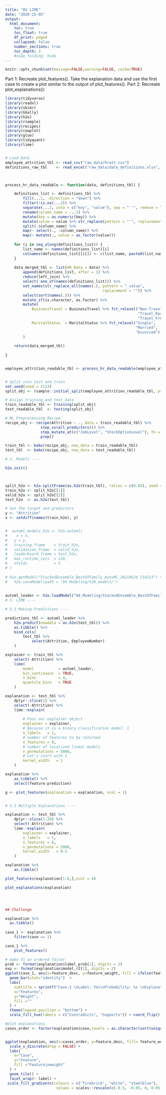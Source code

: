 ```yaml
---
title: "05 LIME"
date: "2020-25-05"
output:
  html_document:
    toc: true
    toc_float: true
    df_print: paged
    collapsed: false
    number_sections: true
    toc_depth: 3
    #code_folding: hide
---
```


```r
knitr::opts_chunk$set(message=FALSE,warning=FALSE, cache=TRUE)
```

Part 1: Recreate plot_features(). Take the explanation data and use the first case to create a plot similar to the output of plot_features().
Part 2: Recreate plot_explanations():


```r
library(tidyverse)
library(readxl)
library(skimr)
library(GGally)
library(h2o)
library(rsample)
library(recipes)
library(cowplot)
library(glue)
library(tidyquant)
library(lime)


# Load Data
employee_attrition_tbl <- read_csv("raw_data/hratt.csv")
definitions_raw_tbl    <- read_excel("raw_data/data_definitions.xlsx", sheet = 1, col_names = FALSE)



process_hr_data_readable <- function(data, definitions_tbl) {

    definitions_list <- definitions_tbl %>%
        fill(...1, .direction = "down") %>%
        filter(!is.na(...2)) %>%
        separate(...2, into = c("key", "value"), sep = " '", remove = TRUE) %>%
        rename(column_name = ...1) %>%
        mutate(key = as.numeric(key)) %>%
        mutate(value = value %>% str_replace(pattern = "'", replacement = "")) %>%
        split(.$column_name) %>%
        map(~ select(., -column_name)) %>%
        map(~ mutate(., value = as_factor(value))) 
    
    for (i in seq_along(definitions_list)) {
        list_name <- names(definitions_list)[i]
        colnames(definitions_list[[i]]) <- c(list_name, paste0(list_name, "_value"))
    }
    
    data_merged_tbl <- list(HR_Data = data) %>%
        append(definitions_list, after = 1) %>%
        reduce(left_join) %>%
        select(-one_of(names(definitions_list))) %>%
        set_names(str_replace_all(names(.), pattern = "_value", 
                                            replacement = "")) %>%
        select(sort(names(.))) %>%
        mutate_if(is.character, as.factor) %>%
        mutate(
            BusinessTravel = BusinessTravel %>% fct_relevel("Non-Travel", 
                                                            "Travel_Rarely", 
                                                            "Travel_Frequently"),
            MaritalStatus  = MaritalStatus %>% fct_relevel("Single", 
                                                           "Married", 
                                                           "Divorced")
        )
    
    return(data_merged_tbl)
    
}


employee_attrition_readable_tbl <- process_hr_data_readable(employee_attrition_tbl, definitions_raw_tbl)


# Split into test and train
set.seed(seed = 1113)
split_obj <- rsample::initial_split(employee_attrition_readable_tbl, prop = 0.85)

# Assign training and test data
train_readable_tbl <- training(split_obj)
test_readable_tbl  <- testing(split_obj)

# ML Preprocessing Recipe 
recipe_obj <- recipe(Attrition ~ ., data = train_readable_tbl) %>%
                step_zv(all_predictors()) %>%
                step_mutate_at(c("JobLevel", "StockOptionLevel"), fn = as.factor) %>% 
                prep()

train_tbl <- bake(recipe_obj, new_data = train_readable_tbl)
test_tbl  <- bake(recipe_obj, new_data = test_readable_tbl)

# 2. Models ----

h2o.init()



split_h2o <- h2o.splitFrame(as.h2o(train_tbl), ratios = c(0.85), seed = 1234)
train_h2o <- split_h2o[[1]]
valid_h2o <- split_h2o[[2]]
test_h2o  <- as.h2o(test_tbl)

# Set the target and predictors
y <- "Attrition"
x <- setdiff(names(train_h2o), y)


#  automl_models_h2o <- h2o.automl(
#    x = x,
#   y = y,
#   training_frame    = train_h2o,
#   validation_frame  = valid_h2o,
#   leaderboard_frame = test_h2o,
#   max_runtime_secs  = 120,
#   nfolds            = 5
# )
 
# h2o.getModel("StackedEnsemble_BestOfFamily_AutoML_20210524_114213") %>%
#   h2o.saveModel(path = "04_Modeling/h20_models/")
 
 
automl_leader <- h2o.loadModel("04_Modeling/StackedEnsemble_BestOfFamily_AutoML_20210524_114213") #best
# 3. LIME ----

# 3.1 Making Predictions ----

predictions_tbl <- automl_leader %>% 
    h2o.predict(newdata = as.h2o(test_tbl)) %>%
    as.tibble() %>%
    bind_cols(
        test_tbl %>%
            select(Attrition, EmployeeNumber)
    )

explainer <- train_tbl %>%
    select(-Attrition) %>%
    lime(
        model           = automl_leader,
        bin_continuous  = TRUE,
        n_bins          = 4,
        quantile_bins   = TRUE
    )

explanation <- test_tbl %>%
    dplyr::slice(1) %>%
    select(-Attrition) %>%
    lime::explain(
    
        # Pass our explainer object
        explainer = explainer,
        # Because it is a binary classification model: 1
        n_labels   = 1,
        # number of features to be returned
        n_features = 8,
        # number of localized linear models
        n_permutations = 5000,
        # Let's start with 1
        kernel_width   = 1
    )

explanation %>%
    as.tibble() %>%
    select(feature:prediction) 

g <- plot_features(explanation = explanation, ncol = 1)


# 3.3 Multiple Explanations ----

explanation <- test_tbl %>%
    dplyr::slice(1:20) %>%
    select(-Attrition) %>%
    lime::explain(
        explainer = explainer,
        n_labels   = 1,
        n_features = 8,
        n_permutations = 5000,
        kernel_width   = 0.5
    )

explanation %>%
    as.tibble()

plot_features(explanation[1:8,],ncol = 4)

plot_explanations(explanation)




## Challenge

explanation %>% 
  as.tibble()
  
case_1 <- explanation %>%
    filter(case == 1)

case_1 %>%
    plot_features()

# make V1 an ordered factor
prob <- format(explanation$label_prob[1], digits = 2) 
exp <- format(explanation$model_r2[1], digits = 2) 
ggplot(case_1, aes(x=feature_desc, y=feature_weight, fill = ifelse(feature_weight<0, 'firebrick', 'dodgerblue3'))) +
  geom_bar(stat="identity")  + 
  labs(
    subtitle = sprintf("Case:1 \nLabel: Yes\nProbability: %s \nExplanation Fit: %s",prob,exp),
    x="Features",
    y="Weight",
    fill =""
  ) +
  theme(legend.position = "bottom") +
  scale_fill_hue(labels = c("Contradicts", "Supports")) + coord_flip()

#plot explanations
cases_order <- factor(explanation$case,levels = as.character(sort(unique(as.numeric(explanation$case)))))


ggplot(explanation, aes(x=cases_order, y=feature_desc, fill= feature_weight)) + 
  scale_x_discrete(drop = FALSE) + 
  labs(
    x="Case",
    y="Feature",
    fill ="Feature\nweight"
  ) + 
  geom_tile() + 
  facet_wrap(~ label) +
 scale_fill_gradientn(colours = c("firebrick", "white", "steelblue"),
                       values = scales::rescale(c(-0.5, -0.05, 0, 0.05, 0.5)))


```
